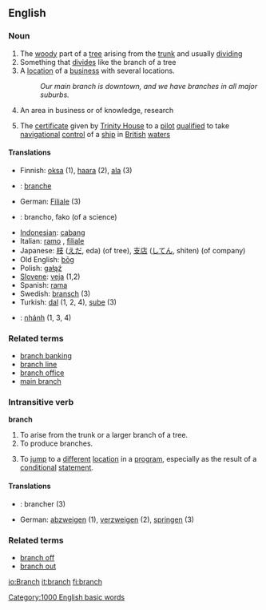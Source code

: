 ==English==

===Noun===
{{en-noun-reg-es}}

# The [[woody]] part of a [[tree]] arising from the [[trunk]] and usually [[dividing]]
# Something that [[divide]]s like the branch of a tree
# A [[location]] of a [[business]] with several locations.
#: ''Our main branch is downtown, and we have branches in all major suburbs.''
# An area in business or of knowledge, research
#{{nautical}} The [[certificate]] given by [[Trinity House]] to a [[pilot]] [[qualified]] to take [[navigational]] [[control]] of a [[ship]] in [[British]] [[water]]s

====Translations====
*Finnish: [[oksa]] (1), [[haara]] (2), [[ala]] (3)
*{{fr}}: [[branche]] {{f}}
*German: [[Filiale]] {{f}} (3)
*{{io}}: brancho, fako (of a science)
*[[Indonesian]]: [[cabang]]
*Italian: [[ramo]] {{m}}, [[filiale]] {{f}}
*Japanese: [[枝]] ([[えだ]], eda) (of tree), [[支店]] ([[してん]], shiten) (of company)
*Old English: [[bog|bōg]] {{n}}
*Polish: [[gałąź]] {{f}}
*[[Slovene]]: [[veja]] {{f}} (1,2)
*Spanish: [[rama]] {{m}}
*Swedish: [[bransch]] (3)
*Turkish: [[dal]] (1, 2, 4), [[şube]] (3)
*{{vi}}: [[nhánh]] (1, 3, 4)

===Related terms===
*[[branch banking]]
*[[branch line]]
*[[branch office]]
*[[main branch]]

===Intransitive verb===
'''branch'''

# To arise from the trunk or a larger branch of a tree.
# To produce branches.
# {{computing}} To [[jump]] to a [[different]] [[location]] in a [[program]], especially as the result of a [[conditional]] [[statement]].

====Translations====
*{{fr}}: brancher (3)
*German: [[abzweigen]] (1), [[verzweigen]] (2), [[springen]] (3)

===Related terms===
*[[branch off]]
*[[branch out]]

[[Category:1000 English basic words]]

[[io:Branch]]
[[it:branch]]
[[fi:branch]]